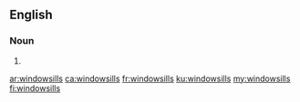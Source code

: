 {{also|window sills}}
==English==

===Noun===
{{head|en|noun plural form}}

# {{plural of|windowsill|lang=en}}

[[ar:windowsills]]
[[ca:windowsills]]
[[fr:windowsills]]
[[ku:windowsills]]
[[my:windowsills]]
[[fi:windowsills]]